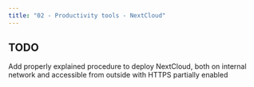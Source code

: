 ```yaml
---
title: "02 - Productivity tools - NextCloud"
---
```


:::{.callout-warning}
## TODO
Add properly explained procedure to deploy NextCloud, both on internal network and accessible from outside with HTTPS partially enabled
:::
